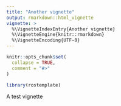 ```yaml
---
title: "Another vignette"
output: rmarkdown::html_vignette
vignette: >
  %\VignetteIndexEntry{Another vignette}
  %\VignetteEngine{knitr::rmarkdown}
  %\VignetteEncoding{UTF-8}
---
```


```r
knitr::opts_chunk$set(
  collapse = TRUE,
  comment = "#>"
)
```

```r
library(rostemplate)
```

A test vignette
